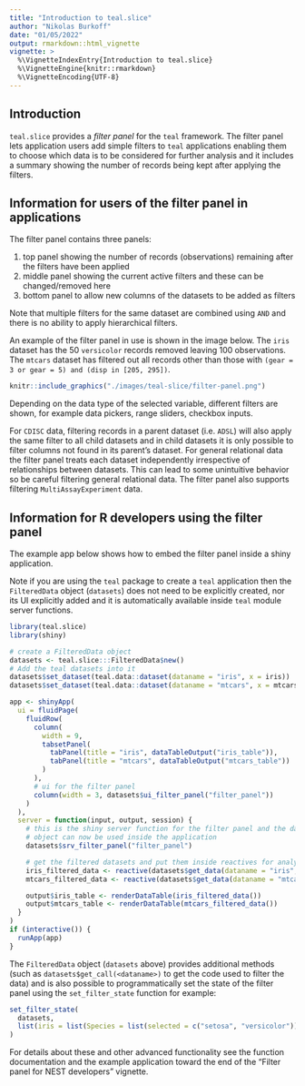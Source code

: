```yaml
---
title: "Introduction to teal.slice"
author: "Nikolas Burkoff"
date: "01/05/2022"
output: rmarkdown::html_vignette
vignette: >
  %\VignetteIndexEntry{Introduction to teal.slice}
  %\VignetteEngine{knitr::rmarkdown}
  %\VignetteEncoding{UTF-8}
---
```


## Introduction

`teal.slice` provides a *filter panel* for the `teal` framework.
The filter panel lets application users add simple filters to `teal` applications enabling them to choose which data is
to be considered for further analysis and it includes a summary showing the number of records being kept after applying the filters.

## Information for users of the filter panel in applications

The filter panel contains three panels:

1) top panel showing the number of records (observations) remaining after the filters have been applied
2) middle panel showing the current active filters and these can be changed/removed here
3) bottom panel to allow new columns of the datasets to be added as filters

Note that multiple filters for the same dataset are combined using `AND` and there is no ability to apply hierarchical filters.

An example of the filter panel in use is shown in the image below.
The `iris` dataset has the 50 `versicolor` records removed leaving 100 observations.
The `mtcars` dataset has filtered out all records other than those with `(gear = 3 or gear = 5) and (disp in [205, 295])`.  

```r
knitr::include_graphics("./images/teal-slice/filter-panel.png")
```

Depending on the data type of the selected variable, different filters are shown, for example data pickers, range sliders, checkbox inputs.


For `CDISC` data, filtering records in a parent dataset (i.e. `ADSL`) will also apply the same filter to all child datasets and in child datasets it is only possible to filter columns not found in its parent's dataset. For general relational data the filter panel treats each dataset independently irrespective of relationships between datasets. This can lead to some unintuitive behavior so be careful filtering general relational data.
The filter panel also supports filtering `MultiAssayExperiment` data.


## Information for R developers using the filter panel

The example app below shows how to embed the filter panel inside a shiny application.

Note if you are using the `teal` package to create a `teal` application then the `FilteredData` object (`datasets`) does not need to be explicitly created, nor its UI explicitly added and it is automatically available inside `teal` module server functions.

```r
library(teal.slice)
library(shiny)

# create a FilteredData object
datasets <- teal.slice:::FilteredData$new()
# Add the teal datasets into it
datasets$set_dataset(teal.data::dataset(dataname = "iris", x = iris))
datasets$set_dataset(teal.data::dataset(dataname = "mtcars", x = mtcars))

app <- shinyApp(
  ui = fluidPage(
    fluidRow(
      column(
        width = 9,
        tabsetPanel(
          tabPanel(title = "iris", dataTableOutput("iris_table")),
          tabPanel(title = "mtcars", dataTableOutput("mtcars_table"))
        )
      ),
      # ui for the filter panel
      column(width = 3, datasets$ui_filter_panel("filter_panel"))
    )
  ),
  server = function(input, output, session) {
    # this is the shiny server function for the filter panel and the datasets
    # object can now be used inside the application
    datasets$srv_filter_panel("filter_panel")

    # get the filtered datasets and put them inside reactives for analysis
    iris_filtered_data <- reactive(datasets$get_data(dataname = "iris", filtered = TRUE))
    mtcars_filtered_data <- reactive(datasets$get_data(dataname = "mtcars", filtered = TRUE))

    output$iris_table <- renderDataTable(iris_filtered_data())
    output$mtcars_table <- renderDataTable(mtcars_filtered_data())
  }
)
if (interactive()) {
  runApp(app)
}
```


The `FilteredData` object (`datasets` above) provides additional methods (such as `datasets$get_call(<dataname>)` to get the code used to filter the data) and is also possible to programmatically set the state of the filter panel using the `set_filter_state` function for example:

```r
set_filter_state(
  datasets,
  list(iris = list(Species = list(selected = c("setosa", "versicolor"))))
)
```

For details about these and other advanced functionality see the function documentation and the example application toward the end of the "Filter panel for NEST developers" vignette.

